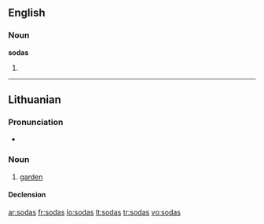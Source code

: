 ==English==

===Noun===
'''sodas'''

# {{plural of|[[soda]]}}

----

==Lithuanian==

===Pronunciation===
* {{IPA|[ˈsoːdɐs]|lang=lt}}

===Noun===
{{lt-noun|m|sodai|2|sg=sõdas|pl=sõdai}}

# [[garden]]

====Declension====
{{lt-noun-m-as-2|sod|sõd}}

[[ar:sodas]]
[[fr:sodas]]
[[lo:sodas]]
[[lt:sodas]]
[[tr:sodas]]
[[vo:sodas]]